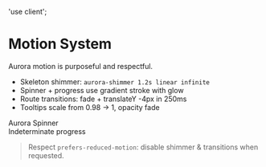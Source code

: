 'use client';


# Motion System

Aurora motion is purposeful and respectful.

- Skeleton shimmer: `aurora-shimmer 1.2s linear infinite`
- Spinner + progress use gradient stroke with glow
- Route transitions: fade + translateY -4px in 250ms
- Tooltips scale from 0.98 → 1, opacity fade

<div className="mt-8 flex flex-wrap items-center gap-10">
  <div className="grid gap-2 text-center">
    <AuroraSpinner />
    <span className="text-sm text-slate-500 dark:text-slate-400">Aurora Spinner</span>
  </div>
  <div className="grid gap-2 text-center">
    <div className="h-3 w-52 overflow-hidden rounded-full bg-slate-200 dark:bg-slate-700">
      <div className="h-full w-1/2 bg-gradient-to-r from-aurora-primary to-aurora-accent animate-[aurora-progress_1.2s_ease-in-out_infinite]" />
    </div>
    <span className="text-sm text-slate-500 dark:text-slate-400">Indeterminate progress</span>
  </div>
</div>

> Respect `prefers-reduced-motion`: disable shimmer & transitions when requested.
